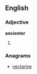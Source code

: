 ==English==

===Adjective===
'''ancienter'''

# {{comparative of|ancient}}

===Anagrams===
* [[nectarine#English|nectarine]]